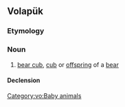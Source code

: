 ==Volapük==

===Etymology===
{{suffix|vo|ber|ül}}

===Noun===
{{vo-noun}}

# [[bear cub]], [[cub]] or [[offspring]] of a [[bear]]

====Declension====
{{vo-decl-noun}}

[[Category:vo:Baby animals]]